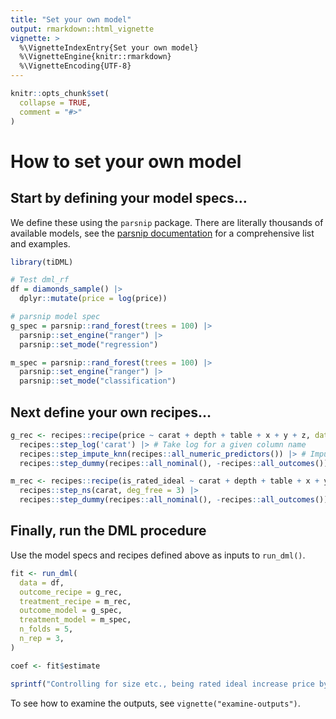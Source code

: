 ```yaml
---
title: "Set your own model"
output: rmarkdown::html_vignette
vignette: >
  %\VignetteIndexEntry{Set your own model}
  %\VignetteEngine{knitr::rmarkdown}
  %\VignetteEncoding{UTF-8}
---
```


```r
knitr::opts_chunk$set(
  collapse = TRUE,
  comment = "#>"
)
```
# How to set your own model

## Start by defining your model specs...

We define these using the `parsnip` package. There are literally thousands of available models, see the [parsnip documentation](https://parsnip.tidymodels.org/) for a comprehensive list and examples.

```r
library(tiDML)

# Test dml_rf
df = diamonds_sample() |>
  dplyr::mutate(price = log(price)) 

# parsnip model spec 
g_spec = parsnip::rand_forest(trees = 100) |>
  parsnip::set_engine("ranger") |>
  parsnip::set_mode("regression")

m_spec = parsnip::rand_forest(trees = 100) |>
  parsnip::set_engine("ranger") |>
  parsnip::set_mode("classification")

```

## Next define your own recipes...

```r

g_rec <- recipes::recipe(price ~ carat + depth + table + x + y + z, data = df) |>
  recipes::step_log('carat') |> # Take log for a given column name
  recipes::step_impute_knn(recipes::all_numeric_predictors()) |> # Impute missing values for all numeric columns
  recipes::step_dummy(recipes::all_nominal(), -recipes::all_outcomes()) # Note the exclusion of outcome variables with -

m_rec <- recipes::recipe(is_rated_ideal ~ carat + depth + table + x + y + z, data = df) |>
  recipes::step_ns(carat, deg_free = 3) |>
  recipes::step_dummy(recipes::all_nominal(), -recipes::all_outcomes())
```

## Finally, run the DML procedure

Use the model specs and recipes defined above as inputs to `run_dml()`. 

```r
fit <- run_dml(
  data = df, 
  outcome_recipe = g_rec,
  treatment_recipe = m_rec,
  outcome_model = g_spec,
  treatment_model = m_spec,
  n_folds = 5,
  n_rep = 3,
)

coef <- fit$estimate

sprintf("Controlling for size etc., being rated ideal increase price by: %.3f", coef)
```
To see how to examine the outputs, see `vignette("examine-outputs")`.

